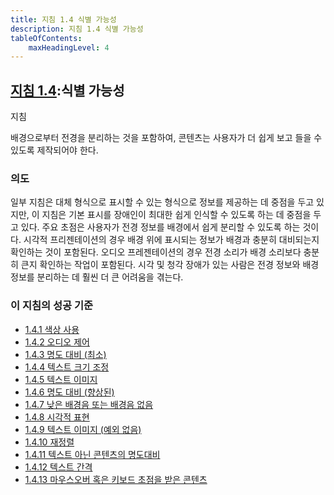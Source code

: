 ```yaml
---
title: 지침 1.4 식별 가능성
description: 지침 1.4 식별 가능성
tableOfContents:
    maxHeadingLevel: 4
---
```



## [지침 1.4](https://w3.org/TR/WCAG22#distinguishable):식별 가능성

지침

배경으로부터 전경을 분리하는 것을 포함하여, 콘텐츠는 사용자가 더 쉽게 보고 들을 수 있도록 제작되어야 한다.</dd>
</dl>

### 의도

일부 지침은 대체 형식으로 표시할 수 있는 형식으로 정보를 제공하는 데 중점을 두고 있지만, 이 지침은 기본 표시를 장애인이 최대한 쉽게 인식할 수 있도록 하는 데 중점을 두고 있다. 주요 초점은 사용자가 전경 정보를 배경에서 쉽게 분리할 수 있도록 하는 것이다. 시각적 프리젠테이션의 경우 배경 위에 표시되는 정보가 배경과 충분히 대비되는지 확인하는 것이 포함된다. 오디오 프레젠테이션의 경우 전경 소리가 배경 소리보다 충분히 큰지 확인하는 작업이 포함된다. 시각 및 청각 장애가 있는 사람은 전경 정보와 배경 정보를 분리하는 데 훨씬 더 큰 어려움을 겪는다.

### 이 지침의 성공 기준

*   [1.4.1 색상 사용](use-of-color)
*   [1.4.2 오디오 제어](audio-control)
*   [1.4.3 명도 대비 (최소)](contrast-minimum)
*   [1.4.4 텍스트 크기 조정](resize-text)
*   [1.4.5 텍스트 이미지](images-of-text)
*   [1.4.6 명도 대비 (향상된)](contrast-enhanced)
*   [1.4.7 낮은 배경음 또는 배경음 없음](low-or-no-background-audio)
*   [1.4.8 시각적 표현](visual-presentation)
*   [1.4.9 텍스트 이미지 (예외 없음)](images-of-text-no-exception)
*   [1.4.10 재정렬](reflow)
*   [1.4.11 텍스트 아닌 콘텐츠의 명도대비](non-text-contrast)
*   [1.4.12 텍스트 간격](text-spacing)
*   [1.4.13 마우스오버 혹은 키보드 초점을 받은 콘텐츠](content-on-hover-or-focus)

